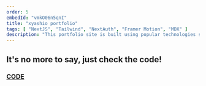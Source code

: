 ```yaml
---
order: 5
embedId: "vmkO06n5qnI"
title: "xyashio portfolio"
tags: [ "NextJS", "Tailwind", "NextAuth", "Framer Motion", "MDX" ]
description: "This portfolio site is built using popular technologies such as NextJS, Tailwind, NextAuth, Framer Motion, and MDX. The design emphasizes a modern aesthetic. Additionally, the structure is designed for ease of editing, with each project being constructed from an MDX file found in the 'src/projects'"
---
```



## It's no more to say, just check the code!

### [CODE](https://github.com/xyashino/xyashino-portfolio)



